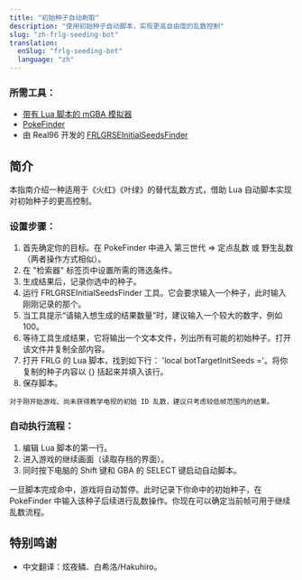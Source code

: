 ```yaml
---
title: "初始种子自动刷取"
description: "使用初始种子自动脚本，实现更高自由度的乱数控制"
slug: "zh-frlg-seeding-bot"
translation:
  enSlug: "frlg-seeding-bot"
  language: "zh"
---
```


### 所需工具：

- [带有 Lua 脚本的 mGBA 模拟器](/mgba-setup)
- [PokeFinder](/pokefinder)
- 由 Real96 开发的 [FRLGRSEInitialSeedsFinder](https://github.com/Real96/FRLGRSEInitialSeedsFinder)

## 简介

本指南介绍一种适用于《火红》《叶绿》的替代乱数方式，借助 Lua 自动脚本实现对初始种子的更高控制。

### 设置步骤：

1. 首先确定你的目标。在 PokeFinder 中进入 第三世代 => 定点乱数 或 野生乱数（两者操作方式相似）。
2. 在 "检索器" 标签页中设置所需的筛选条件。
3. 生成结果后，记录你选中的种子。
4. 运行 FRLGRSEInitialSeedsFinder 工具。它会要求输入一个种子，此时输入刚刚记录的那个。
5. 当工具提示“请输入想生成的结果数量”时，建议输入一个较大的数字，例如 100。
6. 等待工具生成结果，它将输出一个文本文件，列出所有可能的初始种子。打开该文件并复制全部内容。
7. 打开 FRLG 的 Lua 脚本，找到如下行： 'local botTargetInitSeeds ='。将你复制的种子内容以 {} 括起来并填入该行。
8. 保存脚本。

```
对于刚开始游戏、尚未获得教学电视的初始 ID 乱数，建议只考虑较低帧范围内的结果。
```

### 自动执行流程：

1. 编辑 Lua 脚本的第一行。
2. 进入游戏的继续画面（读取存档的界面）。
3. 同时按下电脑的 Shift 键和 GBA 的 SELECT 键启动自动脚本。

一旦脚本完成命中，游戏将自动暂停。此时记录下你命中的初始种子，在 PokeFinder 中输入该种子后续进行乱数操作。你现在可以确定当前帧可用于继续乱数流程。

## 特别鸣谢

- 中文翻译：炫夜鳞、白希洛/Hakuhiro。
